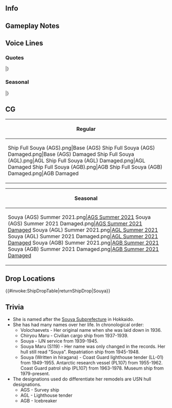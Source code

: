 ==Info==
{{KanmusuInfo|ID=408}}
{{KanmusuInfo|ID=445}}
{{KanmusuInfo|ID=450}}

==Gameplay Notes==

==Voice Lines==
===Quotes===
{{ShipquoteHeader}}
{{ShipquoteKai|name = Souya (AGS)
|scenario = Introduction
|origin =特務艦、宗谷です。提督、お逢いできて、光栄です。戦闘艦ではありませんが、私…精一杯、働きます！どうぞよろしく、お願いします！
|translation = I'm the special operations ship<ref>She was primarily a survey vessel for the IJN. She was also assigned to transport duties.</ref>, Souya. Admiral, it's an honour to meet you. I'm a non-combat ship, but... I'll do my best! Pleased to meet you!
}}
{{ShipquoteKai|name = Souya (AGL)|r1 = true
|scenario = Introduction
|origin =灯台補給船、宗谷です。はい、原則として武装は出来ませんが…様々のものを運ぶことができます。私、今日も精一杯働きます。
|translation =I'm the lighthouse tender, Souya. I can't carry any weapons, but... I can carry lots of other things. I'll keep doing my best today too!
}}
{{ShipquoteKai|name = Souya (AGB)|r2 = true
|scenario = Introduction
|origin =南極観測船、宗谷です。はい、このオレンジと白のユニフォーム素敵ですよね？かなり改装されました。私、南極への旅も、精一杯働きます。
|translation = I'm the Antarctic research vessel, Souya. Yes, this orange and white uniform is lovely, isn't it? I've been upgraded quite extensively<ref>Her steam engines were replaced by diesel ones. A helicopter deck and storage area was also added.</ref>. I'll keep doing my best, even on a voyage to Antarctica.
}}
{{ShipquoteKai|name = Souya (AGS)
|scenario = Library
|origin =耐氷型貨物船として生まれた宗谷です。海軍特務艦として、MI作戦などの様々な作に参加。激戦のソロモン方面へも展開。測量や揚陸、輸送などの任務に就きました。戦後は、皆さんの旗艦、そして灯台補給船。さらに大改装され、南極観測船として、昭和という時代と、その海を駆け抜けました。
|translation =I'm Souya. I was built as an ice-strengthened<ref>Ice-strengthened ships had reinforced hulls and keels to allow them to push through the ice and prevent them from being crushed by the ice.</ref> cargo ship. As an IJN special operations ship, I participated in many operations like Operation MI<ref>The Japanese name for the [https://en.wikipedia.org/wiki/Battle_of_Midway Battle of Midway]</ref>. I was also deployed to that fierce battle in the Solomons<ref>Likely referring to the [https://en.wikipedia.org/wiki/Naval_Battle_of_Guadalcanal Guadalcanal].</ref>. I took on missions like surveying, landings and transporting. After the war, I became everyone's flagship and became a lighthouse tender<ref>She was considered the flagship of the Coast Guard by virtue of being the largest ship in their service. A position she held till her retirement.</ref>... After an extensive remodel, I became an Antarctic research vessel and sailed those seas in the Showa era.
}}
{{ShipquoteKai|name = Souya (AGS)
|scenario = Secretary 1
|origin =測量ですか？輸送ですか？…やります！
|translation =Do you need a survey done? Or something transported? ...I'll do it!
}}
{{ShipquoteKai|name = Souya (AGL)|r1 = true
|scenario = Secretary 1
|origin =灯台の補給ですか？お任せください。やります。
|translation = A lighthouse needs resupplying? Leave it to me. I'll do it.
}}
{{ShipquoteKai|name = Souya (AGB)|r2 = true
|scenario = Secretary 1
|origin =南極ですね？お任せください。もちろん！
|translation = To Antarctica? Leave it to me. I can do it!
}}
{{ShipquoteKai|name = Souya (AGS)
|scenario = Secretary 2
|origin =「奇跡の船」ですか？いえ、いえいえ…そんな…
|translation ="The Miraculous Ship"? Oh no, I'm not... That's just...<ref>Sasakawa Ryouichi, the director of the Museum of Maritime Science when it was decided she'd be a museum ship, coined this moniker.</ref> 
}}
{{ShipquoteKai|name = Souya (AGL)|r1 = true
|scenario = Secretary 2
|origin =「海の守り神」ですか？…いえ、そんな…働くだけです。
|translation ="Guardian of the Seas"? ...No, that's not... I was just doing my job.<ref>She earned this moniker after her 15 year stint in the Coast Guard based off Hokkaido. There, she was dispatched on more than 350 rescues, aided 125 more than ships and rescued more than 1,000 people.</ref>
}}
{{ShipquoteKai|name = Souya (AGB)|r2 = true
|scenario = Secretary 2
|origin =「不可能を可能にする船」？いえ、精一杯頑張るだけです。
|translation ="The ship that makes the impossible, possible"? No, all I did was do the best I could.<ref>Referring to the former half of the quote from Sasakawa Ryouichi. He called her "A miraculous ship of great fortune that makes the impossible, possible" (不可能を可能にした強運と奇跡の船).</ref>
}}
{{ShipquoteKai|name = Souya (AGS)
|scenario = Secretary 3
|origin =はい、昭和というを時代を精一杯働きました…もともとは外国から発注されたんですが…色々あって、横須賀鎮守府所属となりました。激戦のソロモンにも行きました。
|translation =Yes, I worked very hard during the Showa era... I was originally ordered by foreigners<ref>She was originally commissioned by the USSR as Volochaevets.</ref> but... A lot of things happened and I was assigned to Yokosuka Naval Base<ref>Due to worsening Japanese-Soviet relations, she was never delivered to her original owners and was sold to a private transport company. She was bought by the IJN in Nov 1939, turned into a survey ship and assigned to Yokosuka in June 1940.</ref>. I even went to that fierce battle in the Solomons.
}}
{{ShipquoteKai|name = Souya (AGL)|r1 = true
|scenario = Secretary 3
|origin =はい、昭和というを時代を精一杯働きました…「海のサンタクロース」？いえいえ。でも、運びますよ。皆さんのために。
|translation =Yes, I worked very hard during the Showa era... "The Santa Claus of the Sea"<ref>She was called this by the lighthouse keepers during her stint as a lighthouse tender.</ref>? You're being too kind. But I'll carry anything you need. For all your sakes.
}}
{{ShipquoteKai|name = Souya (AGB)|r2 = true
|scenario = Secretary 3
|origin =はい、昭和と言うを時代を精一杯働きました…昭和基地、チャージング、氷の爆破、幾多の南極観測隊…何もかも皆懐かしいですね。令和の時代の静かなお台場も、いいものです。
|translation =Yes, I worked very hard during the Showa era... Showa Station<ref>Japan's permanent research station in Antarctica.</ref>, ramming through the ice<ref>"Charging" (チャージング) is Japanese terminology for when icebreakers reverse then ram forwards to break thick ice.</ref>, blowing up the ice<ref>She had to use explosives to free herself from the ice on two occasions.</ref>, going on so many Antarctic research expeditions... I remember everything fondly. This peaceful Odaiba<ref>This is where she is currently docked as a museum ship.</ref> in the Reiwa era is also nice. 
}}
{{ShipquoteKai|name = Souya (AGS)
|scenario = Idle
|origin =そうですね。サイパン、トラック、そしてラバウル、あの激戦のソロモン諸島で強行測量や揚陸なども行いました。母港は横須賀だったんですけど…色々なところに行きましたね。今考えると、無事に帰ってこれたんのは…たしかに奇跡、かも。
|translation =That's right. I did surveys-in-force and landings at Saipan, Truk, Rabaul, and that fierce battle at the Solomon Islands. My home port was Yokosuka, but... I ended up going all over the place. Now that I think about it... It's probably a miracle that I made it back in one piece.
}}
{{ShipquoteKai|name = Souya (AGL)|r1 = true
|scenario = Idle
|origin =灯台補給船は大事な仕事でした。全国各地の大切な灯台を守る、灯台守の皆さんに、生活物資や補給物資を送りしました。そうですね、ひ…いえ、海のサンタクロースっと呼ばれたこともありました。大切なお仕事、でした。
|translation =Being a lighthouse tender is an important job. I kept the lighthouses around the country running by delivering essentials and supplies to the lighthouse keepers. That's right, they called me a Pri<ref>She was known as the "White Princess of Lighthouses" among the lighthouse keepers when she first started out as a lighthouse tender.</ref>... I mean, the "Santa Claus of the Sea". It was important work.
}}
{{ShipquoteKai|name = Souya (AGB)|r2 = true
|scenario = Idle
|origin =チャージング航行？懐かしい。まだ、行けるかしら…今は、ラミング航行っていうの？融雪用散水装置？…便利なものがあるですね…いえ、大丈夫。最悪、爆破で進めば…えぇ？強引すぎます？
|translation =Charging? That's so nostalgic. I think I can still do it... It's called "Ramming" now? "Ice-Melting Deluge System"<ref>A system on modern icebreakers where water is pumped on the hull to reduce friction with the ice.</ref> ...That sounds so convenient... No, I'm fine. If worst comes to worst, I can just blow myself free... Huh? That's going overboard?
}}
{{ShipquoteKai|name = Souya (AGS)
|scenario = Secretary Married
|origin =お疲れですか、船……じゃなかった、提督？コーヒーを入れましょう。私、冷凍ですけど、美味しいもの結構積んでますよ。ご賞味されますか？
|translation =Are you tired, Capt... Sorry, I mean, Admiral? I'll get you some coffee. I only have frozen food but it's really delicious. Would you like some?
}}
{{ShipquoteKai|name = Souya (AGS)
|scenario = Wedding
|origin =あの、これは？……本当、ですか？…本当に？……あ、あ、ありがとうございます。私、大事に、大切にします。絶対！
|translation =Umm, what's this? ...Are you serious? ...Really? ...Th-th-thank you very much. I'll treasure this. I really will!
}}
{{ShipquoteKai|name = Souya (AGS)
|scenario = Looking At Scores
|origin =情報をまとめます。こちら、ですね？
|translation = I'll collate the information. It's over here, right?
}}
{{ShipquoteKai|name = Souya (AGS)
|scenario = Joining A Fleet
|origin =特務艦、宗谷、抜錨、します。
|translation = Special operations ship Souya, weighing anchor.
}}
{{ShipquoteKai|name = Souya (AGL)|r1 = true
|scenario = Joining A Fleet
|origin =巡視船、宗谷、抜錨します。
|translation =Patrol boat Souya, weighing anchor.
}}
{{ShipquoteKai|name = Souya (AGB)|r2 = true
|scenario = Joining A Fleet
|origin =宗谷、出港！…必ずやり遂げて、戻りますね。
|translation =Souya, setting sail! ...I'll definitely manage it and come home.<ref>Likely referring to her 2nd Antarctic expedition where she rescued personnel stranded in Showa Station.</ref> 
}}
{{ShipquoteKai|name = Souya (AGS)
|scenario = Equipment 1
|origin =はい、私もともとは、民間の耐氷型貨物船ですから。
|translation =Yes, I was originally a civilian ice-strengthened cargo ship.
}}
{{ShipquoteKai|name = Souya (AGB)|r2 = true
|scenario = Equipment 1
|origin =回転翼機、ヘリ、いけます。そのための改装も、万全です！
|translation =The rotary-wing aircraft, helicopters, are ready to go. I was remodelled so I could do this!
}}
{{ShipquoteKai|name = Souya (AGS)
|scenario = Equipment 2
|origin =了解しました。運用をしてみます。
|translation =Understood. I'll put this to use.
}}
{{ShipquoteKai|name = Souya (AGS)
|scenario = Equipment 3
|origin =参りましょう。
|translation =I'm heading out.
}}
{{ShipquoteKai|name = Souya (AGS)
|scenario = Supply
|origin =あ、ありがとう。まだいけますね。
|translation =Th-thank you. I can keep on going.
}}
{{ShipquoteKai|name = Souya (AGS)
|scenario = Docking Minor
|origin =すみません。少し、修繕を。
|translation =Sorry. I need to go for a quick repair.
}}
{{ShipquoteKai|name = Souya (AGS)
|scenario = Docking Major
|origin =申し訳ありません。ドック入り…お許しください。
|translation =My humblest apologies. I need to go into dock... Please excuse me.
}}
{{ShipquoteKai|name = Souya (AGS)
|scenario = Construction
|origin =素敵な船…おめでとう。
|translation =That's a nice ship... Congratulations.
}}
{{ShipquoteKai|name = Souya (AGS)
|scenario = Returning From Sortie
|origin =無事、戻ることができました。皆さんのおかげです。
|translation =We've managed to return safely. That's thanks to everyone.
}}
{{ShipquoteKai|name = Souya (AGS)
|scenario = Starting A Sortie
|origin =雑用運送艦、宗谷、出港します。
|translation =General-duties cargo ship Souya<ref>Her initial career with the IJN had her carrying all sorts of cargo like troops, packaged food, and fuel drums. She also performed miscellaneous duties like surveying and icebreaking.</ref>, setting sail.
}}
{{ShipquoteKai|name = Souya (AGL)|r1 = true
|scenario = Starting A Sortie
|origin =灯台補給船、宗谷、出港します。
|translation =Lighthouse tender Souya, setting sail.
}}
{{ShipquoteKai|name = Souya (AGB)|r2 = true
|scenario = Starting A Sortie
|origin =南極観測船、宗谷、出発します。
|translation =Antarctic research vessel Souya, departing.
}}
{{ShipquoteKai|name = Souya (AGS)
|scenario = Battle Start
|origin =皆さん、ご注意を。警戒を厳に！
|translation =Everyone, be careful. Be on high alert!
}}
{{ShipquoteKai|name = Souya (AGS)
|scenario = Attack
|origin =や、やるしかありません！
|translation =I-I have to do this!
}}
{{ShipquoteKai|name = Souya (AGS)
|scenario = Air Battle/Daytime Spotting/Night Battle Attack
|origin =よく狙って…撃って！
|translation =Ready, aim... fire!
}}
{{ShipquoteKai|name = Souya (AGL)|r1 = true
|scenario = Night Attack
|origin =ど、どうしましょう！？
|translation =Wh-what do I do now!?
}}
{{ShipquoteKai|name = Souya (AGS)
|scenario = Night Battle
|origin =よ、夜ですか？危険では…あぁ、はい。了解。
|translation =At night? Isn't that dange... Ah, yes. Understood.
}}
{{ShipquoteKai|name = Souya (AGS)
|scenario = MVP
|origin =うそ、私ですか？そんなことって…すみません。
|translation =No way, it's me? That's uhh... I'm sorry.
}}
{{ShipquoteKai|name = Souya (AGB)|r2 = true
|scenario = MVP
|origin =静かな海。この時代のお台場もいいものですね。
|translation =The seas are peaceful. Odaiba right now is a nice place too.
}}
{{ShipquoteKai|name = Souya (AGS)
|scenario = Minor Damage 1
|origin =はあぁ！
|translation =Aah!
}}
{{ShipquoteKai|name = Souya (AGS)
|scenario = Minor Damage 2
|origin =あ、あつ！本当に、良かった。
|translation =Th-that's hot! That was really close.
}}
{{ShipquoteKai|name = Souya (AGL)|r1 = true
|scenario = Minor Damage 2
|origin =ん！？なにかぶつかったの。行ける？問題ない？
|translation =Hmm!? I think I hit something. I can still move? No problems?
}}
{{ShipquoteKai|name = Souya (AGS)
|scenario = Major Damage
|origin =ああぁー！！宗谷は沈まない！だって、平和の時代へ…
|translation =Aaah!! I won't sink! I need to see peacetime...
}}
{{ShipquoteKai|name = Souya (AGS)
|scenario = Sunk
|origin =うそ…うそです…私、沈む…ですか……うそ…
|translation =No... This can't be... I'm... sinking... No way...
}}
|}
<references/>
{{clear}}

===Seasonal===
{{SeasonalHeaderOld}}
{{SeasonalQuote
|scenario = [[Seasonal/Rainy_Season_2021|Rainy Season 2021]]
|origin = 梅雨の雨。日本の四季、私好きです……えぇ？そうですね。昭和基地では雨は本当に珍しいですよ。 
|translation =	The rainy season. I love Japan's seasons... Huh? Yeah, that's right. It rarely rained at Shouwa Station.
|audio = Souya (AGS)_Rainy Season 2021_Secretary_1.mp3
|notes = Secretary 1
}}
{{SeasonalQuote
|scenario = [[Seasonal/Rainy_Season_2021|Rainy Season 2021]]
|origin = はい、内地ではもちろん雨も想定済み。提督、濡れます。こちらに。 
|translation =	Yes, as expected, it does rain here. Admiral, you'll get wet. Come here. 
|audio = Souya (AGS)_Rainy Season 2021_Secretary_2.mp3
|notes = Secretary 2
}}
{{SeasonalQuote
|scenario = [[Seasonal/Summer_2021|Summer 2021]]
|origin = 暑く…なってきましたね。お台場も夏は日差しが厳しいですね。夏服でもいいかもしれませんね。
|translation =	It's getting.... quite hot. The summer sun in Odaiba was harsh too. I think I should probably change into summer clothes.
|audio = Souya (AGS) Summer 2021 Secretary 1.mp3
|notes = Secretary 1
}}
{{SeasonalQuote
|scenario = [[Seasonal/Summer_2021|Summer 2021]]
|origin = 宗谷、夏服にしてみました。どうでしょうか？北方や極地でなければ、この格好でもいいかもしれませんね。涼しいし。
|translation =	I tried on some summer clothes. How do I look? Outside of the northern and polar regions, I think it'd be nice to be dressed like this. It's cooling.
|audio = Souya (AGS) Summer 2021 Secretary 1.mp3
|notes = Secretary 1
}}
{{SeasonalQuote
|scenario = [[Seasonal/Autumn_2021|Autumn 2021]]
|origin = クンクンクンクンクン。いい匂い。秋祭りですか？いいですね。どれも美味しいそう。屋台って、独特のドキドキ感ありますね？
|translation =	*sniff sniff sniff sniff sniff* It smells good. It's an autumn festival? Nice. Everything looks so good. Each stall has it's own exciting characteristic, don't you think?
|audio = Souya Autumn 2021 Secretary 1.mp3
|notes =
}}
|}<references/>

{{clear}}

==CG==
{| class="mw-collapsible mw-collapsed wikitable" style="width: 100%;"
!Regular
|-
|<gallery>
Ship Full Souya (AGS).png|Base (AGS)
Ship Full Souya (AGS) Damaged.png|Base (AGS) Damaged
Ship Full Souya (AGL).png|AGL
Ship Full Souya (AGL) Damaged.png|AGL Damaged
Ship Full Souya (AGB).png|AGB
Ship Full Souya (AGB) Damaged.png|AGB Damaged
</gallery>
|}

{| class="mw-collapsible mw-collapsed wikitable" style="width: 100%;"
!Seasonal
|-
|<gallery>
Souya (AGS) Summer 2021.png|[[Seasonal/Summer_2021|AGS Summer 2021]]
Souya (AGS)  Summer 2021 Damaged.png|[[Seasonal/Summer_2021|AGS Summer 2021 Damaged]]
Souya (AGL) Summer 2021.png|[[Seasonal/Summer_2021|AGL Summer 2021]]
Souya (AGL)  Summer 2021 Damaged.png|[[Seasonal/Summer_2021|AGL Summer 2021 Damaged]]
Souya (AGB) Summer 2021.png|[[Seasonal/Summer_2021|AGB Summer 2021]]
Souya (AGB)  Summer 2021 Damaged.png|[[Seasonal/Summer_2021|AGB Summer 2021 Damaged]]
</gallery>
|}

==Drop Locations==
{{#invoke:ShipDropTable|returnShipDrop|Souya}}

==Trivia==

* She is named after the [https://en.wikipedia.org/wiki/S%C5%8Dya_Subprefecture Souya Subprefecture] in Hokkaido.  
* She has had many names over her life. In chronological order:
** Volochaevets - Her original name when she was laid down in 1936.
** Chiryou Maru - Civilian cargo ship from 1937-1939.
** Souya - IJN service from 1939-1945. 
** Souya Maru (S119) - Her name was only changed in the records. Her hull still read "Souya". Repatriation ship from 1945-1948.
** Souya (Written in hiragana) - Coast Guard lighthouse tender (LL-01) from 1949-1955. Antarctic research vessel (PL107) from 1955-1962. Coast Guard patrol ship (PL107) from 1963-1978. Museum ship from 1979-present.
* The designations used do differentiate her remodels are USN hull designations. 
** AGS - Survey ship
** AGL - Lighthouse tender
** AGB - Icebreaker
{{Shiplist}}
